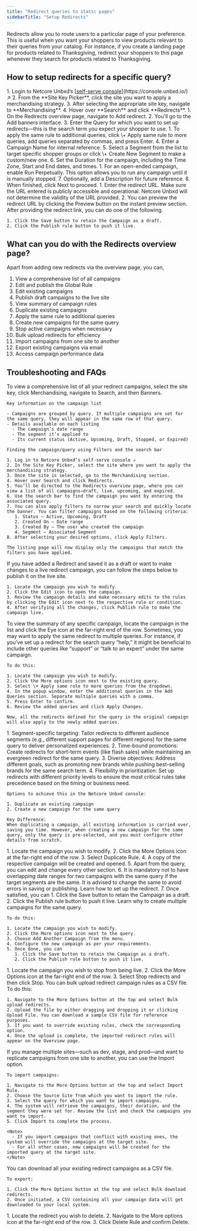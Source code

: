 ```yaml
---
title: "Redirect queries to static pages"
sidebarTitle: "Setup Redirects"
---
```


Redirects allow you to route users to a particular page of your preference. This is useful when you want your shoppers to view products relevant to their queries from your catalog. For instance, if you create a landing page for products related to Thanksgiving, redirect your shoppers to this page whenever they search for products related to Thanksgiving.

## How to setup redirects for a specific query?

<Steps>
  <Step title="Navigate to Redirects">
    1. Login to Netcore Unbxd’s [<u>self-serve console</u>](https://console.unbxd.io/) ↗
    2. From the **Site Key Picker**, click the site you want to apply a merchandising strategy.
    3. After selecting the appropriate site key, navigate to **Merchandising**.
    4. Hover over **Search** and click **Redirects**.
  </Step>
  <Step title="Set up the campaign">
    1. On the Redirects overview page, navigate to Add redirect.
    2. You'll go to the Add banners interface.
    3. Enter the Query for which you want to set up redirects—this is the search term you expect your shopper to use.
       1. To apply the same rule to additional queries, click \+ Apply same rule to more queries, add queries separated by commas, and press Enter.
    4. Enter a Campaign Name for internal reference.
    5. Select a Segment from the list to target specific shopper groups or click \+ Create New Segment to make a custom/new one.
    6. Set the Duration for the campaign, including the Time Zone, Start and End dates, and times.
       1. For an open-ended campaign, enable Run Perpetually. This option allows you to run any campaign until it is manually stopped.
    7. Optionally, add a Description for future reference.
    8. When finished, click Next to proceed.
  </Step>
  <Step title="Configuring the redirect">
    1. Enter the redirect URL. Make sure the URL entered is publicly accessible and operational. Netcore Unbxd will not determine the validity of the URL provided.
    2. You can preview the redirect URL by clicking the Preview button on the instant preview section.
  </Step>
  <Step title="Saving or publishing the redirect">
    After providing the redirect link, you can do one of the following.

    1. Click the Save button to retain the Campaign as a draft.
    2. Click the Publish rule button to push it live.
  </Step>
</Steps>

## What can you do with the Redirects overview page?

Apart from adding new redirects via the overview page, you can,

 1. View a comprehensive list of all campaigns
 2. Edit and publish the Global Rule
 3. Edit existing campaigns
 4. Publish draft campaigns to the live site
 5. View summary of campaign rules
 6. Duplicate existing campaigns
 7. Apply the same rule to additional queries
 8. Create new campaigns for the same query
 9. Stop active campaigns when necessary
10. Bulk upload redirects for efficiency
11. Import campaigns from one site to another
12. Export existing campaigns via email
13. Access campaign performance data

## Troubleshooting and FAQs

<AccordionGroup>
  <Accordion title="How to view a comprehensive list of all the campaigns I launched?">
    To view a comprehensive list of all your redirect campaigns, select the site key, click Merchandising, navigate to Search, and then Banners.

    Key information on the campaign list

    - Campaigns are grouped by query. If multiple campaigns are set for the same query, they will appear in the same row of that query.
    - Details available on each listing
      - The campaign’s date range
      - The segment it’s applied to
      - Its current status (Active, Upcoming, Draft, Stopped, or Expired)

    Finding the campaign/query using Filters and the search bar

    1. Log in to Netcore Unbxd’s self-serve console ↗
    2. In the Site Key Picker, select the site where you want to apply the merchandising strategy.
    3. Once the site is selected, go to the Merchandising section.
    4. Hover over Search and click Redirects.
    5. You’ll be directed to the Redirects overview page, where you can view a list of all campaigns—draft, live, upcoming, and expired.
    6. Use the search bar to find the campaign you want by entering the associated query.
    7. You can also apply filters to narrow your search and quickly locate the banner. You can filter campaigns based on the following criteria:
       1. Status – Active, Upcoming, Draft
       2. Created On – Date range
       3. Created By – The user who created the campaign
       4. Segment – Associated Segment
    8. After selecting your desired options, click Apply Filters.

    The listing page will now display only the campaigns that match the filters you have applied.
  </Accordion>
  <Accordion title="How to edit an existing campaign or publish a draft campaign?">
    If you have added a Redirect and saved it as a draft or want to make changes to a live redirect campaign, you can follow the steps below to publish it on the live site.

    1. Locate the campaign you wish to modify.
    2. Click the Edit icon to open the campaign.
    3. Review the campaign details and make necessary edits to the rules by clicking the Edit icon next to the respective rule or condition.
    4. After verifying all the changes, click Publish rule to make the campaign live.
  </Accordion>
  <Accordion title="How to view a summary of my redirect campaign?">
    To view the summary of any specific campaign, locate the campaign in the list and click the Eye icon at the far-right end of the row.
  </Accordion>
  <Accordion title="How to apply the same rule to additional queries?">
    Sometimes, you may want to apply the same redirect to multiple queries. For instance, if you’ve set up a redirect for the search query “help,” it might be beneficial to include other queries like “support” or “talk to an expert” under the same campaign.

    To do this:

    1. Locate the campaign you wish to modify.
    2. Click the More options icon next to the existing query.
    3. Select \+ Apply same rule to more queries from the dropdown.
    4. In the popup window, enter the additional queries in the Add Queries section. Separate multiple queries with a comma.
    5. Press Enter to confirm.
    6. Review the added queries and click Apply Changes.

    Now, all the redirects defined for the query in the original campaign will also apply to the newly added queries.
  </Accordion>
  <Accordion title="Why to create new redirects for the same query?">
    1. Segment-specific targeting: Tailor redirects to different audience segments (e.g., different support pages for different regions) for the same query to deliver personalized experiences.
    2. Time-bound promotions: Create redirects for short-term events (like flash sales) while maintaining an evergreen redirect for the same query.
    3. Diverse objectives: Address different goals, such as promoting new brands while pushing best-selling brands for the same search term.
    4. Flexibility in prioritization: Set up redirects with different priority levels to ensure the most critical rules take precedence based on the timing or business need.

    Options to achieve this in the Netcore Unbxd console:

    1. Duplicate an existing campaign
    2. Create a new campaign for the same query

    Key Difference:
    When duplicating a campaign, all existing information is carried over, saving you time. However, when creating a new campaign for the same query, only the query is pre-selected, and you must configure other details from scratch.
  </Accordion>
  <Accordion title="How to duplicate existing campaigns?">
    1. Locate the campaign you wish to modify.
    2. Click the More Options icon at the far-right end of the row.
    3. Select Duplicate Rule.
    4. A copy of the respective campaign will be created and opened.
    5. Apart from the query, you can edit and change every other section.
    6. It is mandatory not to have overlapping date ranges for two campaigns with the same query if the target segments are the same. It is advised to change the same to avoid errors in saving or publishing. Learn how to set up the redirect.
    7. Once satisfied, you can
       1. Click the Save button to retain the Campaign as a draft.
       2. Click the Publish rule button to push it live.
  </Accordion>
  <Accordion title="How to create new redirects for the same query?">
    Learn why to create multiple campaigns for the same query.

    To do this:

    1. Locate the campaign you wish to modify.
    2. Click the More options icon next to the query.
    3. Choose Add Another Campaign from the menu.
    4. Configure the new campaign as per your requirements.
    5. Once done, you can
       1. Click the Save button to retain the Campaign as a draft.
       2. Click the Publish rule button to push it live.
  </Accordion>
  <Accordion title="How to stop active campaigns?">
    1. Locate the campaign you wish to stop from being live.
    2. Click the More Options icon at the far-right end of the row.
    3. Select Stop redirects and then click Stop.
  </Accordion>
  <Accordion title="How to Bulk upload redirects?">
    You can bulk upload redirect campaign rules as a CSV file. To do this:

    1. Navigate to the More Options button at the top and select Bulk upload redirects.
    2. Upload the file by either dragging and dropping it or clicking Upload File. You can download a sample CSV file for reference purposes.
    3. If you want to override existing rules, check the corresponding option.
    4. Once the upload is complete, the imported redirect rules will appear on the Overview page.
  </Accordion>
  <Accordion title="How to import redirects from one site to another?">
    If you manage multiple sites—such as dev, stage, and prod—and want to replicate campaigns from one site to another, you can use the Import option.

    To import campaigns:

    1. Navigate to the More Options button at the top and select Import Rule.
    2. Choose the Source Site from which you want to import the rule.
    3. Select the query for which you want to import campaigns.
    4. The system will retrieve the campaigns, their duration, and the segment they were set for. Review the list and check the campaigns you want to import.
    5. Click Import to complete the process.

    <Note>
      - If you import campaigns that conflict with existing ones, the system will override the campaigns at the target site.
      - For all other cases, new campaigns will be created for the imported query at the target site.
    </Note>
  </Accordion>
  <Accordion title="How to export existing redirect campaigns?">
    You can download all your existing redirect campaigns as a CSV file.

    To export:

    1. Click the More Options button at the top and select Bulk download redirects.
    2. Once initiated, a CSV containing all your campaign data will get downloaded to your local system.
  </Accordion>
  <Accordion title="How to delete an existing redirect campaign?">
    1. Locate the redirect you wish to delete.
    2. Navigate to the More options icon at the far-right end of the row.
    3. Click Delete Rule and confirm Delete.
  </Accordion>
</AccordionGroup>